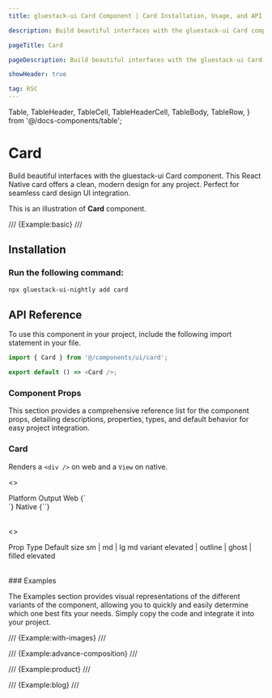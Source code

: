 ```yaml
---
title: gluestack-ui Card Component | Card Installation, Usage, and API

description: Build beautiful interfaces with the gluestack-ui Card component. This React Native card offers a clean, modern design for any project. Perfect for seamless card design UI integration.

pageTitle: Card

pageDescription: Build beautiful interfaces with the gluestack-ui Card component. This React Native card offers a clean, modern design for any project. Perfect for seamless card design UI integration.

showHeader: true

tag: RSC
---
```


  Table,
  TableHeader,
  TableCell,
  TableHeaderCell,
  TableBody,
  TableRow,
} from '@/docs-components/table';

# Card

Build beautiful interfaces with the gluestack-ui Card component. This React Native card offers a clean, modern design for any project. Perfect for seamless card design UI integration.

This is an illustration of **Card** component.

/// {Example:basic} ///

## Installation

### Run the following command:

  ```bash
  npx gluestack-ui-nightly add card
  ```

<ManualInstallationNote />

## API Reference

To use this component in your project, include the following import statement in your file.

```ts
import { Card } from '@/components/ui/card';
```

```ts
export default () => <Card />;
```

### Component Props

This section provides a comprehensive reference list for the component props, detailing descriptions, properties, types, and default behavior for easy project integration.

### Card

Renders a `<div />` on web and a `View` on native.

<>
  <Table>
    <TableHeader>
      <TableRow>
        <TableHeaderCell>Platform</TableHeaderCell>
        <TableHeaderCell>Output</TableHeaderCell>
      </TableRow>
    </TableHeader>
    <TableBody>
      <TableRow>
        <TableCell>
          <InlineCode>Web</InlineCode>
        </TableCell>
        <TableCell>{`<div />`}</TableCell>
      </TableRow>
      <TableRow>
        <TableCell>
          <InlineCode>Native</InlineCode>
        </TableCell>
        <TableCell>{`<View />`}</TableCell>
      </TableRow>
    </TableBody>
  </Table>
</>

<>
  <Table>
    <TableHeader>
      <TableRow>
        <TableHeaderCell>Prop</TableHeaderCell>
        <TableHeaderCell>Type</TableHeaderCell>
        <TableHeaderCell>Default</TableHeaderCell>
      </TableRow>
    </TableHeader>
    <TableBody>
      <TableRow>
        <TableCell>
          <InlineCode>size</InlineCode>
        </TableCell>
        <TableCell>sm | md | lg</TableCell>
        <TableCell>md</TableCell>
      </TableRow>
      <TableRow>
        <TableCell>
          <InlineCode>variant</InlineCode>
        </TableCell>
        <TableCell>elevated | outline | ghost | filled</TableCell>
        <TableCell>elevated</TableCell>
      </TableRow>
    </TableBody>
  </Table>
</>
### Examples

The Examples section provides visual representations of the different variants of the component, allowing you to quickly and easily determine which one best fits your needs. Simply copy the code and integrate it into your project.

/// {Example:with-images} ///

/// {Example:advance-composition} ///

/// {Example:product} ///

/// {Example:blog} ///
